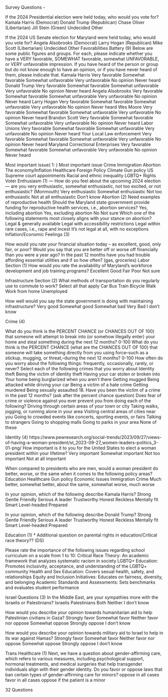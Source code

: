 Survey Questions - 

If the 2024 Presidential election were held today, who would you vote for?
Kamala Harris (Democrat)
Donald Trump (Republican)
Chase Oliver (Libertarian)
Jill Stein (Green)
Undecided
Other

If the 2024 US Senate election for Maryland were held today, who would you vote for? 
Angela Alsobrooks (Democrat)
Larry Hogan (Republican)
Mike Scott (Libertarian)
Undecided
Other
Favorabilities Battery (9)
Below are some public figures and groups. For each, please indicate whether you have a VERY favorable, SOMEWHAT favorable, somewhat UNFAVORABLE, or VERY unfavorable impression. If you have heard of the person or group but do not know enough to have an opinion, or if you have never heard of them, please indicate that. 
Kamala Harris
Very favorable
Somewhat favorable
Somewhat unfavorable
Very unfavorable
No opinion
Never heard
Donald Trump
Very favorable
Somewhat favorable
Somewhat unfavorable
Very unfavorable
No opinion
Never heard
Angela Alsobrooks
Very favorable
Somewhat favorable
Somewhat unfavorable
Very unfavorable
No opinion
Never heard
Larry Hogan
Very favorable
Somewhat favorable
Somewhat unfavorable
Very unfavorable
No opinion
Never heard
Wes Moore
Very favorable
Somewhat favorable
Somewhat unfavorable
Very unfavorable
No opinion
Never heard
Brandon Scott
Very favorable
Somewhat favorable
Somewhat unfavorable
Very unfavorable
No opinion
Never heard
Labor Unions
Very favorable
Somewhat favorable
Somewhat unfavorable
Very unfavorable
No opinion
Never heard
Your Local Law enforcement
Very favorable
Somewhat favorable
Somewhat unfavorable
Very unfavorable
No opinion
Never heard
Maryland Correctional Enterprises
Very favorable
Somewhat favorable
Somewhat unfavorable
Very unfavorable
No opinion
Never heard

Most important issue( 1: )
Most important issue
Crime
Immigration
Abortion
The economy/Inflation
Healthcare
Foreign Policy
Climate
Gun policy
US Supreme court appointments
Racial and ethnic inequality
LGBTQ+ Rights
Voter Enthusiasm (1) —
How do you feel about the upcoming 2024 election— are you very enthusiastic, somewhat enthusiastic, not too excited, or not enthusiastic? (Monmouth)
Very enthusiastic
Somewhat enthusiastic 
Not too enthusiastic
Not at all enthusiastic 
Don’t know
Abortion (2)
Need examples of reproductive health
Should the Maryland state government provide funding for reproductive health services, i.e., abortion services?
Yes, including abortion
Yes, excluding abortion
No
Not sure
Which one of the following statements most closely aligns with your stance on abortion?
Legal & generally available
Legal with accessibility restrictions
Legal within rare cases, i.e., rape and incest
It's not legal at all, with no exceptions
Inflation/Economic Feelings (3) 

How would you rate your financial situation today -- as excellent, good, only fair, or poor?
Would you say that you are better off or worse off financially than you were a year ago?
In the past 12 months have you had trouble affording essential utilities and if so how often? (gas, groceries)
Labor Section (1)
How would you rate the availability of Maryland's workforce development and job training programs?
Excellent
Good
Fair
Poor
Not sure

Infrastructure Section (2)
What methods of transportation do you regularly use to commute to work? Select all that apply
Car
Bus
Train
Bicycle
Walk
Work from home
Unemployed

How well would you say the state government is doing with maintaining infrastructure?
Very good
Somewhat good
Somewhat bad
Very Bad
I don’t know

 
Crime (4)

What do you think is the PERCENT CHANCE (or CHANCES OUT OF 100) that someone will attempt to break into (or somehow illegally enter) your home and steal something during the next 12 months? 
0-100
What do you think is the PERCENT CHANCE (what are the CHANCES OUT OF 100) that someone will take something directly from you using force--such as a stickup, mugging, or threat,--during the next 12 months?
0-100
How often do you worry about the following things: frequently, occasionally, rarely, or never?
Select each of the following crimes that you worry about
Identity theft
Being the victim of identity theft
Having your car stolen or broken into
Your home being burglarized when you aren't there
Getting mugged
Being attacked while driving your car
Being a victim of a hate crime
Getting murdered
Being sexually assaulted
18. Have you been the victim of a crime in the past 12 months? (ask after the percent chance question)
Does fear of crime or violence against you ever prevent you from doing each of the following?
Driving through certain areas of your town or city
Taking walks, jogging, or running alone in your area
Visiting central areas of cities near you
Going to crowded events like concerts, sporting events, or fairs
Talking to strangers
Going to shopping malls
Going to parks in your area
None of these

Identity (4)
https://www.pewresearch.org/social-trends/2023/09/27/views-of-having-a-woman-president/st_2023-09-27_women-leaders-politics_3-01-png/
How important is it to you for the United States to elect a woman president within your lifetime?
Very important
Somewhat important
Not too important
Not at all important

When compared to presidents who are men, would a woman president do better, worse, or the same when it comes to the following policy areas?
Education
Healthcare
Gun policy
Economic Issues
Immigration
Crime
Much better, somewhat better, about the same, somewhat worse, much worse

In your opinion, which of the following describe Kamala Harris?
Strong 
Gentle 
Friendly 
Serious 
A leader
Trustworthy
Honest
Reckless
Mentally fit
Smart
Level-headed
Prepared

In your opinion, which of the following describe Donald Trump?
Strong 
Gentle
Friendly 
Serious 
A leader
Trustworthy
Honest
Reckless
Mentally fit
Smart
Level-headed
Prepared



Education (1) *
Additional question on parental rights in education/Critical race theory?? (DS)

Please rate the importance of the following issues regarding school curriculum on a scale from 1 to 10:
Critical Race Theory: An academic framework that analyzes systematic racism in society
LGBTQ+ Education: Promotes inclusivity, acceptance, and understanding of the LGBTQ+ community
Health and Sex Education: Covers sexual health, safety, and relationships
Equity and Inclusion Initiatives: Educates on fairness, diversity, and belonging
Academic Standards and Assessments: Sets benchmarks and evaluates student performance


Israel Questions (3)
In the Middle East, are your sympathies more with the Israelis or Palestinians?
Israelis
Palestinians
Both
Neither
I don’t know

How would you describe your opinion towards humanitarian aid to help Palestinian civilians in Gaza?
Strongly favor
Somewhat favor
Neither favor nor oppose
Somewhat oppose 
Strongly oppose
I don’t know

How would you describe your opinion towards military aid to Israel to help in its war against Hamas?
Strongly favor
Somewhat favor
Neither favor nor oppose
Somewhat oppose 
Strongly oppose
I don’t know


Trans Healthcare (1)
Next, we have a question about gender-affirming care, which refers to various measures, including psychological support, hormonal treatments, and medical surgeries that help transgender individuals align with their gender identity.
Do you favor or oppose laws that ban certain types of gender-affirming care for minors?
oppose in all cases
favor in all cases
oppose if the patient is a minor

32 Questions

